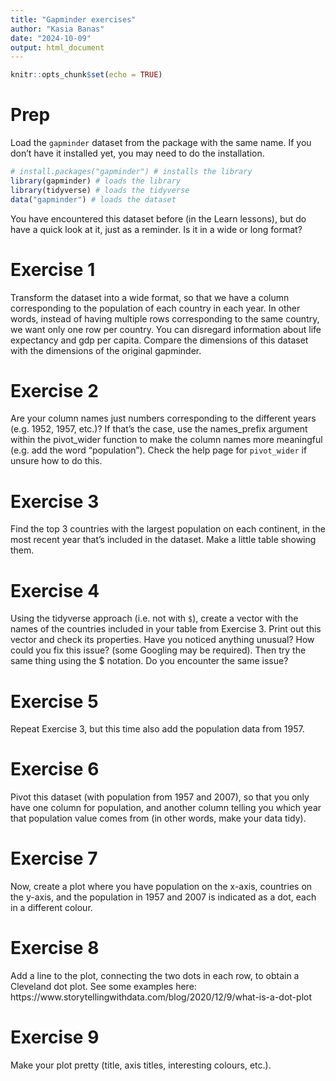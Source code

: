 ```yaml
---
title: "Gapminder exercises"
author: "Kasia Banas"
date: "2024-10-09"
output: html_document
---
```


```r
knitr::opts_chunk$set(echo = TRUE)
```

# Prep
Load the `gapminder` dataset from the package with the same name. If you don't have it installed yet, you may need to do the installation.

```r
# install.packages("gapminder") # installs the library
library(gapminder) # loads the library
library(tidyverse) # loads the tidyverse
data("gapminder") # loads the dataset
```

You have encountered this dataset before (in the Learn lessons), but do have a quick look at it, just as a reminder. Is it in a wide or long format?

# Exercise 1
Transform the dataset into a wide format, so that we have a column corresponding to the population of each country in each year. In other words, instead of having multiple rows corresponding to the same country, we want only one row per country. You can disregard information about life expectancy and gdp per capita. Compare the dimensions of this dataset with the dimensions of the original gapminder.

# Exercise 2

Are your column names just numbers corresponding to the different years (e.g. 1952, 1957, etc.)? If that's the case, use the names_prefix argument within the pivot_wider function to make the column names more meaningful (e.g. add the word "population"). Check the help page for `pivot_wider` if unsure how to do this. 

# Exercise 3

Find the top 3 countries with the largest population on each continent, in the most recent year that's included in the dataset. Make a little table showing them.

# Exercise 4

Using the tidyverse approach (i.e. not with `$`), create a vector with the names of the countries included in your table from Exercise 3. Print out this vector and check its properties. Have you noticed anything unusual? How could you fix this issue? (some Googling may be required). Then try the same thing using the $ notation. Do you encounter the same issue?

# Exercise 5

Repeat Exercise 3, but this time also add the population data from 1957.

# Exercise 6

Pivot this dataset (with population from 1957 and 2007), so that you only have one column for population, and another column telling you which year that population value comes from (in other words, make your data tidy).

# Exercise 7

Now, create a plot where you have population on the x-axis, countries on the y-axis, and the population in 1957 and 2007 is indicated as a dot, each in a different colour.

# Exercise 8

Add a line to the plot, connecting the two dots in each row, to obtain a Cleveland dot plot. See some examples here: 
https://www.storytellingwithdata.com/blog/2020/12/9/what-is-a-dot-plot

# Exercise 9

Make your plot pretty (title, axis titles, interesting colours, etc.).

